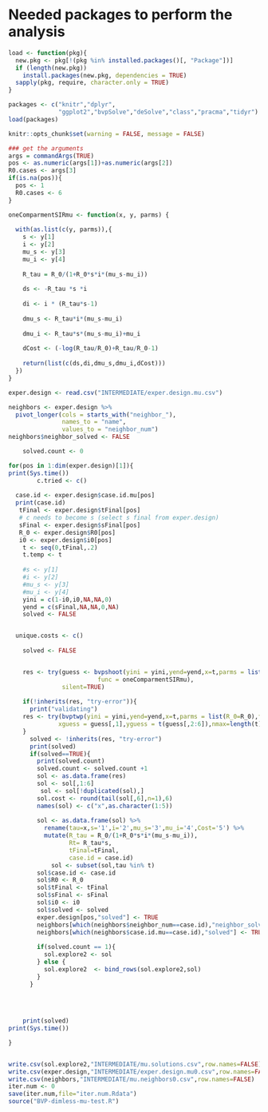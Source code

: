 
# Needed packages to perform the analysis
```r
load <- function(pkg){
  new.pkg <- pkg[!(pkg %in% installed.packages()[, "Package"])]
  if (length(new.pkg))
    install.packages(new.pkg, dependencies = TRUE)
  sapply(pkg, require, character.only = TRUE)
} 

packages <- c("knitr","dplyr",
              "ggplot2","bvpSolve","deSolve","class","pracma","tidyr")
load(packages)
```

```r
knitr::opts_chunk$set(warning = FALSE, message = FALSE) 
```

```r
### get the arguments
args = commandArgs(TRUE)
pos <- as.numeric(args[1])+as.numeric(args[2])
R0.cases <- args[3]
if(is.na(pos)){
  pos <- 1
  R0.cases <- 6
}
```
        
   
```r
oneComparmentSIRmu <- function(x, y, parms) {
  
  with(as.list(c(y, parms)),{
    s <- y[1] 
    i <- y[2] 
    mu_s <- y[3]
    mu_i <- y[4]
    
    R_tau = R_0/(1+R_0*s*i*(mu_s-mu_i))
    
    ds <- -R_tau *s *i
    
    di <- i * (R_tau*s-1)
    
    dmu_s <- R_tau*i*(mu_s-mu_i)
    
    dmu_i <- R_tau*s*(mu_s-mu_i)+mu_i
    
    dCost <- (-log(R_tau/R_0)+R_tau/R_0-1)
    
    return(list(c(ds,di,dmu_s,dmu_i,dCost)))
  })
}
```



```r
exper.design <- read.csv("INTERMEDIATE/exper.design.mu.csv")

neighbors <- exper.design %>%
  pivot_longer(cols = starts_with("neighbor_"),
               names_to = "name",
               values_to = "neighbor_num") 
neighbors$neighbor_solved <- FALSE
```

```r
    solved.count <- 0
```

```r
for(pos in 1:dim(exper.design)[1]){
print(Sys.time())
        c.tried <- c()
        
  case.id <- exper.design$case.id.mu[pos]
  print(case.id)
   tFinal <- exper.design$tFinal[pos]
   # c needs to become s (select s final from exper.design)
   sFinal <- exper.design$sFinal[pos]
   R_0 <- exper.design$R0[pos]
   i0 <- exper.design$i0[pos]
    t <- seq(0,tFinal,.2)
    t.temp <- t
    
    #s <- y[1] 
    #i <- y[2] 
    #mu_s <- y[3]
    #mu_i <- y[4]
    yini = c(1-i0,i0,NA,NA,0)
    yend = c(sFinal,NA,NA,0,NA)
    solved <- FALSE


  unique.costs <- c()
 
    solved <- FALSE


    res <- try(guess <- bvpshoot(yini = yini,yend=yend,x=t,parms = list(R_0 = R_0),
                         func = oneComparmentSIRmu),
               silent=TRUE)
  
    if(!inherits(res, "try-error")){
      print("validating")
    res <- try(bvptwp(yini = yini,yend=yend,x=t,parms = list(R_0=R_0),func = oneComparmentSIRmu,
              xguess = guess[,1],yguess = t(guess[,2:6]),nmax=length(t)*5))
    }
      solved <- !inherits(res, "try-error")
      print(solved)
      if(solved==TRUE){
        print(solved.count)
        solved.count <- solved.count +1
        sol <- as.data.frame(res)
        sol <- sol[,1:6]
         sol <- sol[!duplicated(sol),]
        sol.cost <- round(tail(sol[,6],n=1),6)
        names(sol) <- c("x",as.character(1:5))
        
        sol <- as.data.frame(sol) %>% 
          rename(tau=x,s='1',i='2',mu_s='3',mu_i='4',Cost='5') %>% 
          mutate(R_tau = R_0/(1+R_0*s*i*(mu_s-mu_i)),
                 Rt= R_tau*s,
                 tFinal=tFinal,
                 case.id = case.id)
            sol <- subset(sol,tau %in% t)
        sol$case.id <- case.id
        sol$R0 <- R_0
        sol$tFinal <- tFinal
        sol$sFinal <- sFinal
        sol$i0 <- i0
        sol$solved <- solved
        exper.design[pos,"solved"] <- TRUE
        neighbors[which(neighbors$neighbor_num==case.id),"neighbor_solved"] <- TRUE
        neighbors[which(neighbors$case.id.mu==case.id),"solved"] <- TRUE
        
        if(solved.count == 1){
          sol.explore2 <- sol
        } else {
          sol.explore2  <- bind_rows(sol.explore2,sol)
        }
      }
 
    
          

    print(solved)
print(Sys.time())

}


write.csv(sol.explore2,"INTERMEDIATE/mu.solutions.csv",row.names=FALSE)
write.csv(exper.design,"INTERMEDIATE/exper.design.mu0.csv",row.names=FALSE)
write.csv(neighbors,"INTERMEDIATE/mu.neighbors0.csv",row.names=FALSE)
iter.num <- 0
save(iter.num,file="iter.num.Rdata")
source("BVP-dimless-mu-test.R")
```



